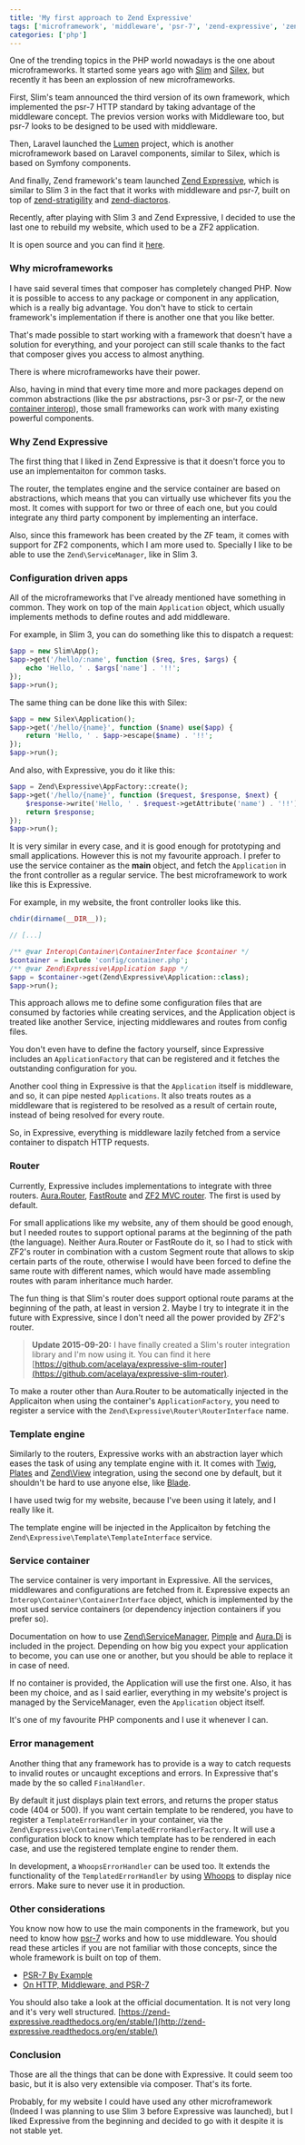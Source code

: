 ```yaml
---
title: 'My first approach to Zend Expressive'
tags: ['microframework', 'middleware', 'psr-7', 'zend-expressive', 'zend-diactoros', 'zend-stratigility']
categories: ['php']
---
```


One of the trending topics in the PHP world nowadays is the one about microframeworks. It started some years ago with [Slim](http://www.slimframework.com/) and [Silex](http://silex.sensiolabs.org/), but recently it has been an explossion of new microframeworks.

First, Slim's team announced the third version of its own framework, which implemented the psr-7 HTTP standard by taking advantage of the middleware concept. The previos version works with Middleware too, but psr-7 looks to be designed to be used with middleware.

Then, Laravel launched the [Lumen](https://lumen.laravel.com/) project, which is another microframework based on Laravel components, similar to Silex, which is based on Symfony components.

And finally, Zend framework's team launched [Zend Expressive](https://github.com/zendframework/zend-expressive), which is similar to Slim 3 in the fact that it works with middleware and psr-7, built on top of [zend-stratigility](https://github.com/zendframework/zend-stratigility) and [zend-diactoros](https://github.com/zendframework/zend-diactoros).

Recently, after playing with Slim 3 and Zend Expressive, I decided to use the last one to rebuild my website, which used to be a ZF2 application.

It is open source and you can find it [here](https://github.com/acelaya/website-expressive).

### Why microframeworks

I have said several times that composer has completely changed PHP. Now it is possible to access to any package or component in any application, which is a really big advantage. You don't have to stick to certain framework's implementation if there is another one that you like better.

That's made possible to start working with a framework that doesn't have a solution for everything, and your poroject can still scale thanks to the fact that composer gives you access to almost anything.

There is where microframeworks have their power.

Also, having in mind that every time more and more packages depend on common abstractions (like the psr abstractions, psr-3 or psr-7, or the new [container interop](https://github.com/container-interop/container-interop)), those small frameworks can work with many existing powerful components.

### Why Zend Expressive

The first thing that I liked in Zend Expressive is that it doesn't force you to use an implementaiton for common tasks. 

The router, the templates engine and the service container are based on abstractions, which means that you can virtually use whichever fits you the most. It comes with support for two or three of each one, but you could integrate any third party component by implementing an interface.
 
Also, since this framework has been created by the ZF team, it comes with support for ZF2 components, which I am more used to. Specially I like to be able to use the `Zend\ServiceManager`, like in Slim 3.

### Configuration driven apps

All of the microframeworks that I've already mentioned have something in common. They work on top of the main `Application` object, which usually implements methods to define routes and add middleware.

For example, in Slim 3, you can do something like this to dispatch a request:

```php
$app = new Slim\App();
$app->get('/hello/:name', function ($req, $res, $args) {
    echo 'Hello, ' . $args['name'] . '!!';
});
$app->run();
```

The same thing can be done like this with Silex:

```php
$app = new Silex\Application(); 
$app->get('/hello/{name}', function ($name) use($app) { 
    return 'Hello, ' . $app->escape($name) . '!!'; 
}); 
$app->run(); 
```

And also, with Expressive, you do it like this:

```php
$app = Zend\Expressive\AppFactory::create();
$app->get('/hello/{name}', function ($request, $response, $next) {
    $response->write('Hello, ' . $request->getAttribute('name') . '!!');
    return $response;
});
$app->run();
```

It is very similar in every case, and it is good enough for prototyping and small applications. However this is not my favourite approach. I prefer to use the service container as the **main** object, and fetch the `Application` in the front controller as a regular service. The best microframework to work like this is Expressive.

For example, in my website, the front controller looks like this.

```php
chdir(dirname(__DIR__));

// [...]

/** @var Interop\Container\ContainerInterface $container */
$container = include 'config/container.php';
/** @var Zend\Expressive\Application $app */
$app = $container->get(Zend\Expressive\Application::class);
$app->run();
```

This approach allows me to define some configuration files that are consumed by factories while creating services, and the Application object is treated like another Service, injecting middlewares and routes from config files.

You don't even have to define the factory yourself, since Expressive includes an `ApplicationFactory` that can be registered and it fetches the outstanding configuration for you.

Another cool thing in Expressive is that the `Application` itself is middleware, and so, it can pipe nested `Applications`. It also treats routes as a middleware that is registered to be resolved as a result of certain route, instead of being resolved for every route.

So, in Expressive, everything is middleware lazily fetched from a service container to dispatch HTTP requests.

### Router

Currently, Expressive includes implementations to integrate with three routers. [Aura.Router](https://github.com/auraphp/Aura.Router), [FastRoute](https://github.com/nikic/FastRoute) and [ZF2 MVC router](https://framework.zend.com/manual/current/en/modules/zend.mvc.routing.html). The first is used by default.

For small applications like my website, any of them should be good enough, but I needed routes to support optional params at the beginning of the path (the language). Neither Aura.Router or FastRoute do it, so I had to stick with ZF2's router in combination with a custom Segment route that allows to skip certain parts of the route, otherwise I would have been forced to define the same route with different names, which would have made assembling routes with param inheritance much harder.

The fun thing is that Slim's router does support optional route params at the beginning of the path, at least in version 2. Maybe I try to integrate it in the future with Expressive, since I don't need all the power provided by ZF2's router.

> **Update 2015-09-20:** I have finally created a Slim's router integration library and I'm now using it. You can find it here [https://github.com/acelaya/expressive-slim-router](https://github.com/acelaya/expressive-slim-router).

To make a router other than Aura.Router to be automatically injected in the Applicaiton when using the container's `ApplicationFactory`, you need to register a service with the `Zend\Expressive\Router\RouterInterface` name.

### Template engine

Similarly to the routers, Expressive works with an abstraction layer which eases the task of using any template engine with it. It comes with [Twig](http://twig.sensiolabs.org/), [Plates](http://platesphp.com/engine/) and [Zend\View](http://framework.zend.com/manual/current/en/modules/zend.view.quick-start.html) integration, using the second one by default, but it shouldn't be hard to use anyone else, like [Blade](http://laravel.com/docs/5.0/templates).

I have used twig for my website, because I've been using it lately, and I really like it.

The template engine will be injected in the Applicaiton by fetching the `Zend\Expressive\Template\TemplateInterface` service.

### Service container

The service container is very important in Expressive. All the services, middlewares and configurations are fetched from it. Expressive expects an `Interop\Container\ContainerInterface` object, which is implemented by the most used service containers (or dependency injection containers if you prefer so).

Documentation on how to use [Zend\ServiceManager](https://framework.zend.com/manual/current/en/modules/zend.service-manager.html), [Pimple](http://pimple.sensiolabs.org/) and [Aura.Di](https://github.com/auraphp/Aura.Di) is included in the project. Depending on how big you expect your application to become, you can use one or another, but you should be able to replace it in case of need.

If no container is provided, the Application will use the first one. Also, it has been my choice, and as I said earlier, everything in my website's project is managed by the ServiceManager, even the `Application` object itself.

It's one of my favourite PHP components and I use it whenever I can.

### Error management

Another thing that any framework has to provide is a way to catch requests to invalid routes or uncaught exceptions and errors. In Expressive that's made by the so called `FinalHandler`.

By default it just displays plain text errors, and returns the proper status code (404 or 500). If you want certain template to be rendered, you have to register a `TemplateErrorHandler` in your container, via the `Zend\Expressive\Container\TemplatedErrorHandlerFactory`. It will use a configuration block to know which template has to be rendered in each case, and use the registered template engine to render them.

In development, a `WhoopsErrorHandler` can be used too. It extends the functionality of the `TemplatedErrorHandler` by using [Whoops](https://filp.github.io/whoops/) to display nice errors. Make sure to never use it in production.

### Other considerations

You know now how to use the main components in the framework, but you need to know how [psr-7](http://www.php-fig.org/psr/psr-7/) works and how to use middleware. You should read these articles if you are not familiar with those concepts, since the whole framework is built on top of them.

* [PSR-7 By Example](https://mwop.net/blog/2015-01-26-psr-7-by-example.html)
* [On HTTP, Middleware, and PSR-7](https://mwop.net/blog/2015-01-08-on-http-middleware-and-psr-7.html)

You should also take a look at the official documentation. It is not very long and it's very well structured. [https://zend-expressive.readthedocs.org/en/stable/](http://zend-expressive.readthedocs.org/en/stable/)

### Conclusion

Those are all the things that can be done with Expressive. It could seem too basic, but it is also very extensible via composer. That's its forte.

Probably, for my website I could have used any other microframework (Indeed I was planning to use Slim 3 before Expressive was launched), but I liked Expressive from the beginning and decided to go with it despite it is not stable yet.
